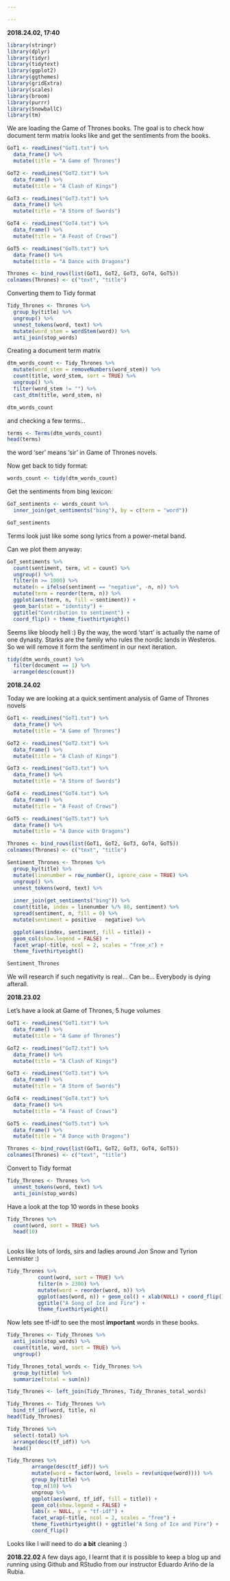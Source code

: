 ```yaml
---

---
```

<b> 2018.24.02, 17:40 </b>

```r
library(stringr)
library(dplyr)
library(tidyr)
library(tidytext)
library(ggplot2)
library(ggthemes)
library(gridExtra)
library(scales)
library(broom)
library(purrr)
library(SnowballC)
library(tm)
```
We are loading the Game of Thrones books. The goal is to check how document term matrix looks like and get the sentiments from the books.
```r
GoT1 <- readLines("GoT1.txt") %>%
  data_frame() %>%
  mutate(title = "A Game of Thrones")

GoT2 <- readLines("GoT2.txt") %>%
  data_frame() %>%
  mutate(title = "A Clash of Kings") 

GoT3 <- readLines("GoT3.txt") %>%
  data_frame() %>%
  mutate(title = "A Storm of Swords") 

GoT4 <- readLines("GoT4.txt") %>%
  data_frame() %>%
  mutate(title = "A Feast of Crows") 

GoT5 <- readLines("GoT5.txt") %>%
  data_frame() %>%
  mutate(title = "A Dance with Dragons") 

Thrones <- bind_rows(list(GoT1, GoT2, GoT3, GoT4, GoT5)) 
colnames(Thrones) <- c("text", "title")
```

Converting them to Tidy format
```r
Tidy_Thrones <- Thrones %>%
  group_by(title) %>%
  ungroup() %>%
  unnest_tokens(word, text) %>%
  mutate(word_stem = wordStem(word)) %>%
  anti_join(stop_words)

```

Creating a document term matrix
```r
dtm_words_count <- Tidy_Thrones %>%
  mutate(word_stem = removeNumbers(word_stem)) %>%
  count(title, word_stem, sort = TRUE) %>%
  ungroup() %>%
  filter(word_stem != "") %>%
  cast_dtm(title, word_stem, n)

dtm_words_count
```

and checking a few terms...
```r
terms <- Terms(dtm_words_count)
head(terms)
```

the word 'ser' means 'sir' in Game of Thrones novels.

Now get back to tidy format:
```r
words_count <- tidy(dtm_words_count)
```

Get the sentiments from bing lexicon:
```r
GoT_sentiments <- words_count %>%
  inner_join(get_sentiments("bing"), by = c(term = "word"))

GoT_sentiments
```
Terms look just like some song lyrics from a power-metal band.

Can we plot them anyway:


```r

GoT_sentiments %>%
  count(sentiment, term, wt = count) %>%
  ungroup() %>%
  filter(n >= 1000) %>%
  mutate(n = ifelse(sentiment == "negative", -n, n)) %>%
  mutate(term = reorder(term, n)) %>%
  ggplot(aes(term, n, fill = sentiment)) +
  geom_bar(stat = "identity") +
  ggtitle("Contribution to sentiment") +
  coord_flip() + theme_fivethirtyeight()
```

Seems like bloody hell :) By the way, the word 'start' is actually the name of one dynasty. Starks are the family who rules the nordic lands in Westeros. So we will remove it form the sentiment in our next iteration.


```r
tidy(dtm_words_count) %>%
  filter(document == 1) %>%
  arrange(desc(count))
```

<b> 2018.24.02 </b>

Today we are looking at a quick sentiment analysis of Game of Thrones novels


```r
GoT1 <- readLines("GoT1.txt") %>%
  data_frame() %>%
  mutate(title = "A Game of Thrones")

GoT2 <- readLines("GoT2.txt") %>%
  data_frame() %>%
  mutate(title = "A Clash of Kings") 

GoT3 <- readLines("GoT3.txt") %>%
  data_frame() %>%
  mutate(title = "A Storm of Swords") 

GoT4 <- readLines("GoT4.txt") %>%
  data_frame() %>%
  mutate(title = "A Feast of Crows") 

GoT5 <- readLines("GoT5.txt") %>%
  data_frame() %>%
  mutate(title = "A Dance with Dragons") 

Thrones <- bind_rows(list(GoT1, GoT2, GoT3, GoT4, GoT5)) 
colnames(Thrones) <- c("text", "title")

```


```r
Sentiment_Thrones <- Thrones %>%
  group_by(title) %>%
  mutate(linenumber = row_number(), ignore_case = TRUE) %>%
  ungroup() %>%
  unnest_tokens(word, text) %>%
  
  inner_join(get_sentiments("bing")) %>%
  count(title, index = linenumber %/% 80, sentiment) %>%
  spread(sentiment, n, fill = 0) %>%
  mutate(sentiment = positive - negative) %>%

  ggplot(aes(index, sentiment, fill = title)) +
  geom_col(show.legend = FALSE) +
  facet_wrap(~title, ncol = 2, scales = "free_x") +
  theme_fivethirtyeight()

Sentiment_Thrones


```


We will research if such negativity is real... Can be... Everybody is dying afterall.




<b> 2018.23.02 </b>

Let's have a look at Game of Thrones, 5 huge volumes

```r
GoT1 <- readLines("GoT1.txt") %>%
  data_frame() %>%
  mutate(title = "A Game of Thrones")

GoT2 <- readLines("GoT2.txt") %>%
  data_frame() %>%
  mutate(title = "A Clash of Kings") 

GoT3 <- readLines("GoT3.txt") %>%
  data_frame() %>%
  mutate(title = "A Storm of Swords") 

GoT4 <- readLines("GoT4.txt") %>%
  data_frame() %>%
  mutate(title = "A Feast of Crows") 

GoT5 <- readLines("GoT5.txt") %>%
  data_frame() %>%
  mutate(title = "A Dance with Dragons") 

Thrones <- bind_rows(list(GoT1, GoT2, GoT3, GoT4, GoT5)) 
colnames(Thrones) <- c("text", "title")


```

Convert to Tidy format
```r
Tidy_Thrones <- Thrones %>%
  unnest_tokens(word, text) %>%
  anti_join(stop_words)
```
Have a look at the top 10 words in these books
```r
Tidy_Thrones %>%
  count(word, sort = TRUE) %>%
  head(10)
  
```

Looks like lots of lords, sirs and ladies around Jon Snow and Tyrion Lennister :)

```r

Tidy_Thrones %>%
          count(word, sort = TRUE) %>%
          filter(n > 2300) %>%
          mutate(word = reorder(word, n)) %>%
          ggplot(aes(word, n)) + geom_col() + xlab(NULL) + coord_flip() +
          ggtitle("A Song of Ice and Fire") +
          theme_fivethirtyeight()
```

Now lets see tf-idf to see the most **important** words in these books.

```r
Tidy_Thrones <- Tidy_Thrones %>%
  anti_join(stop_words) %>%
  count(title, word, sort = TRUE) %>%
  ungroup()

Tidy_Thrones_total_words <- Tidy_Thrones %>% 
  group_by(title) %>% 
  summarize(total = sum(n))

Tidy_Thrones <- left_join(Tidy_Thrones, Tidy_Thrones_total_words)

```

```r
Tidy_Thrones <- Tidy_Thrones %>%
  bind_tf_idf(word, title, n)
head(Tidy_Thrones)

```

```r
Tidy_Thrones %>%
  select(-total) %>%
  arrange(desc(tf_idf)) %>%
  head()

```


```r

Tidy_Thrones %>%
        arrange(desc(tf_idf)) %>%
        mutate(word = factor(word, levels = rev(unique(word)))) %>% 
        group_by(title) %>% 
        top_n(10) %>% 
        ungroup %>%
        ggplot(aes(word, tf_idf, fill = title)) +
        geom_col(show.legend = FALSE) +
        labs(x = NULL, y = "tf-idf") +
        facet_wrap(~title, ncol = 2, scales = "free") +
        theme_fivethirtyeight() + ggtitle("A Song of Ice and Fire") +
        coord_flip()
```

Looks like I will need to do **a bit** cleaning :)

<b> 2018.22.02 </b>
A few days ago, I learnt that it is possible to keep a blog up and running using Github and RStudio from our instructor Eduardo Ariño de la Rubia.


